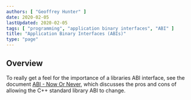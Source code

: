 ```yaml
---
authors: [ "Geoffrey Hunter" ]
date: 2020-02-05
lastUpdated: 2020-02-05
tags: [ "programming", "application binary interfaces", "ABI" ]
title: "Application Binary Interfaces (ABIs)"
type: "page"
---
```



## Overview

To really get a feel for the importance of a libraries ABI interface, see the document [ABI - Now Or Never](http://www.open-std.org/jtc1/sc22/wg21/docs/papers/2020/p1863r1.pdf), which discusses the pros and cons of allowing the C++ standard library ABI to change.
